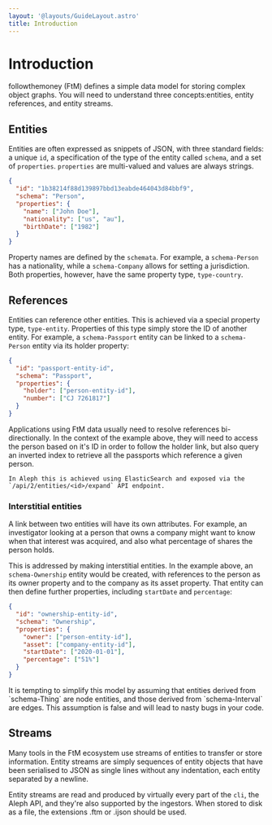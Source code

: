 ```yaml
---
layout: '@layouts/GuideLayout.astro'
title: Introduction
---
```


# Introduction

followthemoney (FtM) defines a simple data model for storing complex object graphs. You will need to understand three concepts:entities, entity references, and entity streams.

## Entities

Entities are often expressed as snippets of JSON, with three standard fields: a unique `id`, a specification of the type of the entity called `schema`, and a set of `properties`. `properties` are multi-valued and values are always strings.

```json
{
  "id": "1b38214f88d139897bbd13eabde464043d84bbf9",
  "schema": "Person",
  "properties": {
    "name": ["John Doe"],
    "nationality": ["us", "au"],
    "birthDate": ["1982"]
  }
}
```

Property names are defined by the `schemata`. For example, a `schema-Person` has a nationality, while a `schema-Company` allows for setting a jurisdiction. Both properties, however, have the same property type, `type-country`.

## References

Entities can reference other entities. This is achieved via a special property type, `type-entity`. Properties of this type simply store the ID of another entity. For example, a `schema-Passport` entity can be linked to a `schema-Person` entity via its holder property:

```json
{
  "id": "passport-entity-id",
  "schema": "Passport",
  "properties": {
    "holder": ["person-entity-id"],
    "number": ["CJ 7261817"]
  }
}
```

<Callout emoji="ℹ️">
    Applications using FtM data usually need to resolve references bi-directionally. In the context of the example above, they will need to access the person based on it's ID in order to follow the holder link, but also query an inverted index to retrieve all the passports which reference a given person.

    In Aleph this is achieved using ElasticSearch and exposed via the `/api/2/entities/<id>/expand` API endpoint.

</Callout>

### Interstitial entities

A link between two entities will have its own attributes. For example, an investigator looking at a person that owns a company might want to know when that interest was acquired, and also what percentage of shares the person holds.

This is addressed by making interstitial entities. In the example above, an `schema-Ownership` entity would be created, with references to the person as its owner property and to the company as its asset property. That entity can then define further properties, including `startDate` and `percentage`:

```json
{
  "id": "ownership-entity-id",
  "schema": "Ownership",
  "properties": {
    "owner": ["person-entity-id"],
    "asset": ["company-entity-id"],
    "startDate": ["2020-01-01"],
    "percentage": ["51%"]
  }
}
```

<Callout emoji="⚠️">
  It is tempting to simplify this model by assuming that entities derived from
  `schema-Thing` are node entities, and those derived from `schema-Interval` are
  edges. This assumption is false and will lead to nasty bugs in your code.
</Callout>

## Streams

Many tools in the FtM ecosystem use streams of entities to transfer or store information. Entity streams are simply sequences of entity objects that have been serialised to JSON as single lines without any indentation, each entity separated by a newline.

Entity streams are read and produced by virtually every part of the `cli`, the Aleph API, and they're also supported by the ingestors. When stored to disk as a file, the extensions .ftm or .ijson should be used.
